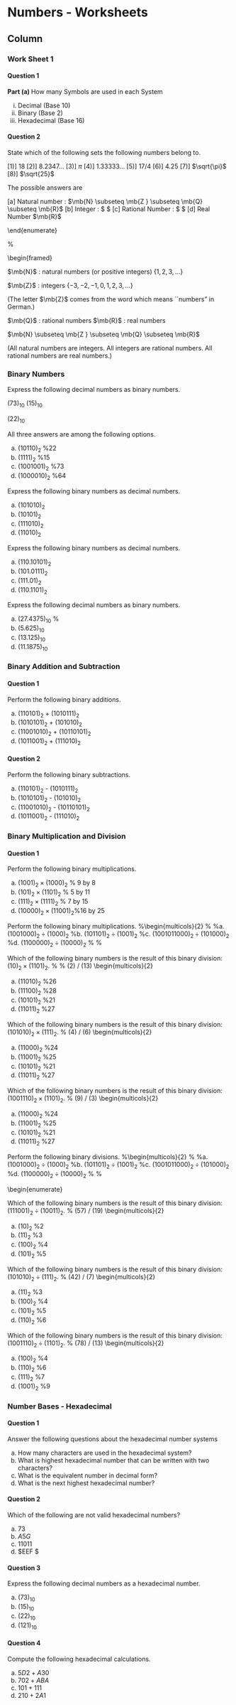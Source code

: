 Numbers - Worksheets {data-navmenu="Section 1"}
==================================

Column {.tabset}
-----------------------------



### Work Sheet 1

#### Question 1

<b> Part (a) </b>
How many Symbols are used in each System

i.  Decimal (Base 10)
ii. Binary (Base 2) 
iii. Hexadecimal (Base 16)


#### Question 2

State which of the following sets the following numbers belong to. 

[1)] $18$
[2)] $8.2347\ldots$
[3)] $\pi$
[4)] $1.33333\ldots$
[5)] $17/4$
[6)] $4.25$
[7)] $\sqrt{\pi}$
[8)] $\sqrt{25}$

The possible answers are

[a] Natural number : $\mb{N} \subseteq \mb{Z } \subseteq \mb{Q} \subseteq \mb{R}$
[b] Integer : $ \mb{Z } \subseteq \mb{Q} \subseteq \mb{R}$
[c] Rational Number : $ \mb{Q} \subseteq \mb{R}$
[d] Real Number $\mb{R}$


\end{enumerate}



\newpage





% \newpage
\section*{Part D: Natural, Rational and Real Numbers}
\begin{framed}

\item $\mb{N}$ : natural numbers (or positive integers) $\{1,2,3,\ldots\}$
\item $\mb{Z}$ : integers $\{-3,-2,-1,0,1,2,3,\ldots\}$

\item[$\ast$] (The letter $\mb{Z}$ comes from the word \emph{Zahlen} which means ``numbers" in German.)

\item $\mb{Q}$ : rational numbers
\item $\mb{R}$ : real numbers
\item $\mb{N} \subseteq \mb{Z } \subseteq \mb{Q} \subseteq \mb{R}$

\item[$\ast$] (All natural numbers are integers. All integers are rational numbers. All rational numbers are real numbers.)


### Binary Numbers

\item Express the following decimal numbers as binary numbers.
  

\item[i)] $(73)_{10}$
\item[ii)] $(15)_{10}$
\item[iii)] $(22)_{10}$

  

  All three answers are among the following options.
  

a.  $(10110)_{2}$ %22
b.  $(1111)_{2}$ %15
c. $(1001001)_{2}$ %73
d.  $(1000010)_{2}$ %64

  

\item Express the following binary numbers as decimal numbers.
  

a.  $(101010)_{2}$
b.  $(10101)_{2}$
c. $(111010)_{2}$
d.  $(11010)_{2}$

  
  \item Express the following binary numbers as decimal numbers.
  

a.  $(110.10101)_{2}$
b.  $(101.0111)_{2}$
c. $(111.01)_{2}$
d.  $(110.1101)_{2}$

  
\item Express the following decimal numbers as binary numbers.
  

a.  $(27.4375)_{10}$  %
b.  $(5.625)_{10}$
c.  $(13.125)_{10}$
d.  $(11.1875)_{10}$

  
### Binary Addition and Subtraction

#### Question 1

Perform the following binary additions.


a.  $(110101)_{2}$ + $(1010111)_{2}$
b.  $(1010101)_{2}$ + $(101010)_{2}$
c.  $(11001010)_{2}$ + $(10110101)_{2}$
d.  $(1011001)_{2}$ + $(111010)_{2}$

#### Question 2

Perform the following binary subtractions.

a.  $(110101)_{2}$ - $(1010111)_{2}$
b.  $(1010101)_{2}$ - $(101010)_{2}$
c.  $(11001010)_{2}$ - $(10110101)_{2}$
d.  $(1011001)_{2}$ - $(111010)_{2}$

  

### Binary Multiplication and Division

#### Question 1

Perform the following binary multiplications.


a.  $(1001)_{2}\times( 1000)_{2}$  % 9 by 8
b.  $(101)_{2}\times(1101)_{2}$ % 5 by 11
c.  $(111)_{2}\times(1111)_{2}$ % 7 by 15
d.  $(10000)_{2}\times(11001)_{2}$%16 by 25

 



\item Perform the following binary multiplications.
%\begin{multicols}{2}
%
%a.  $(1001000)_{2} \div ( 1000)_{2}$
%b.  $(101101)_{2} \div (1001)_{2}$
%c.  $(1001011000)_{2} \div (101000)_{2}$
%d.  $(1100000)_{2} \div (10000)_{2}$
%
%

Which of the following binary numbers is the result of this binary division: $(10)_{2} \times ( 1101)_{2}$. % % (2) /  (13)
\begin{multicols}{2}

a.  $(11010)_{2}$ %26
b.  $(11100)_{2}$ %28
c.  $(10101)_{2}$ %21
d.  $(11011)_2$ %27


\item Which of the following binary numbers is the result of this binary division: $(101010)_{2} \times( 111 )_{2}$. % (4) /  (6)
\begin{multicols}{2}

a.  $(11000)_{2}$ %24
b.  $(11001)_{2}$ %25
c.  $(10101)_{2}$ %21
d.  $(11011)_2$ %27


\item Which of the following binary numbers is the result of this binary division: $(1001110)_{2}\times ( 1101 )_{2}$. % (9) /  (3)
\begin{multicols}{2}

a.  $(11000)_{2}$ %24
b.  $(11001)_{2}$ %25
c.  $(10101)_{2}$ %21
d.  $(11011)_2$ %27


 Perform the following binary divisions.
%\begin{multicols}{2}
%
%a.  $(1001000)_{2} \div ( 1000)_{2}$
%b.  $(101101)_{2} \div (1001)_{2}$
%c.  $(1001011000)_{2} \div (101000)_{2}$
%d.  $(1100000)_{2} \div (10000)_{2}$
%
%

\begin{enumerate}
\item Which of the following binary numbers is the result of this binary division: $(111001)_{2} \div ( 10011)_{2}$. % (57) /  (19)
\begin{multicols}{2}

a.  $(10)_2$ %2
b.  $(11)_{2}$ %3
c.  $(100)_{2}$ %4
d.  $(101)_{2}$ %5


\item Which of the following binary numbers is the result of this binary division: $(101010)_{2} \div ( 111 )_{2}$. % (42) /  (7)
\begin{multicols}{2}

a.  $(11)_2$ %3
b.  $(100)_{2}$ %4
c.  $(101)_{2}$ %5
d.  $(110)_{2}$ %6


\item Which of the following binary numbers is the result of this binary division: $(1001110)_{2} \div ( 1101 )_{2}$. % (78) /  (13)
\begin{multicols}{2}


a.  $(100)_{2}$ %4
b.  $(110)_{2}$ %6
c.  $(111)_{2}$ %7
d.  $(1001)_2$ %9




### Number Bases - Hexadecimal

#### Question 1

Answer the following questions about the hexadecimal number systems

a.  How many characters are used in the hexadecimal system?
b.  What is highest hexadecimal number that can be written with two characters? 
c.  What is the equivalent number in decimal form?
d.  What is the next highest hexadecimal number?

#### Question 2

Which of the following are not valid hexadecimal numbers?
  

a.  $73$
b. $A5G$
c. $11011$
d. $EEF	$

  
#### Question 3

Express the following decimal numbers as a hexadecimal number.
  

a.  $(73)_{10}$
b. $(15)_{10}$
c. $(22)_{10}$
d. $(121)_{10}$

  
#### Question 4

Compute the following hexadecimal calculations.
  

a.  $5D2+A30$
b. $702+ABA$
c. $101+111$
d. $210+2A1$



